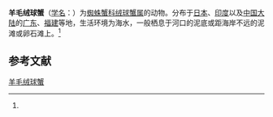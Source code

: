 {{Speciesbox
| name = 羊毛绒球蟹
| status = 
| status_system = 
| image = 
| genus = Doclea
| species = ovis
| authority = (Herbst, 1788)<ref name='id11572'>{{cite web| url =http://www.bioinfo.cn/db05/BjdwSpecies.php?action=view&id=11572| title =羊毛绒球蟹| work =《中国动物物种编目数据库》| publisher =中国科学院微生物研究所| author =中国科学院动物研究所| accessdate =2009-04-28| deadurl =yes| archiveurl =https://web.archive.org/web/20160305055207/http://www.bioinfo.cn/db05/BjdwSpecies.php?action=view&id=11572| archivedate =2016-03-05}}</ref>
}}

'''羊毛绒球蟹'''（[[学名|学名]]：{{lang|la|''Doclea ovis''}}）为[[蜘蛛蟹科|蜘蛛蟹科]][[绒球蟹属|绒球蟹属]]的动物。分布于[[日本|日本]]、[[印度|印度]]以及[[中国大陆|中国大陆]]的[[广东|广东]]、[[福建|福建]]等地，生活环境为海水，一般栖息于河口的泥底或距海岸不远的泥滩或卵石滩上。<ref name='id11572'/>

== 参考文献 ==
{{reflist}}

{{Wikispecies|Doclea ovis}}
{{Taxonbar|from=Q13592888}}

[[Category:绒球蟹属|羊毛绒球蟹]]


{{螃蟹小作品}}